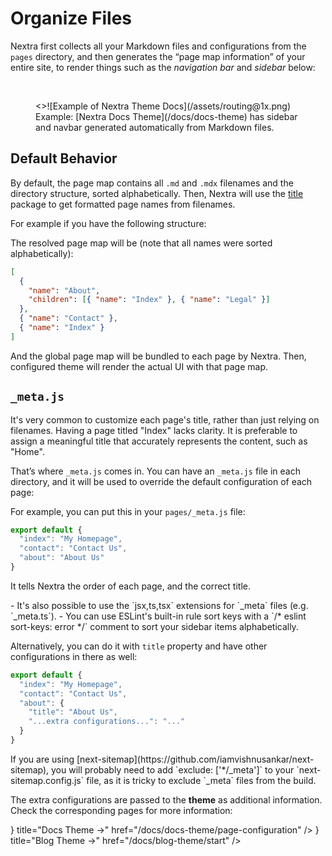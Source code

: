 
# Organize Files

Nextra first collects all your Markdown files and configurations from the
`pages` directory, and then generates the “page map information” of your entire
site, to render things such as the _navigation bar_ and _sidebar_ below:

<br />

<figure>
  <>![Example of Nextra Theme Docs](/assets/routing@1x.png)</>
  <figcaption>
    Example: [Nextra Docs Theme](/docs/docs-theme) has sidebar and navbar
    generated automatically from Markdown files.
  </figcaption>
</figure>

## Default Behavior

By default, the page map contains all `.md` and `.mdx` filenames and the
directory structure, sorted alphabetically. Then, Nextra will use the
[title](https://github.com/vercel/title) package to get formatted page names
from filenames.

For example if you have the following structure:

<FileTree>
  <FileTree.Folder name="pages" defaultOpen>
    <FileTree.File name="contact.md" />
    <FileTree.File name="index.mdx" />
    <FileTree.Folder name="about" defaultOpen>
      <FileTree.File name="legal.md" />
      <FileTree.File name="index.mdx" />
    </FileTree.Folder>
  </FileTree.Folder>
</FileTree>

The resolved page map will be (note that all names were sorted alphabetically):

```json
[
  {
    "name": "About",
    "children": [{ "name": "Index" }, { "name": "Legal" }]
  },
  { "name": "Contact" },
  { "name": "Index" }
]
```

And the global page map will be bundled to each page by Nextra. Then, configured
theme will render the actual UI with that page map.

## `_meta.js`

It's very common to customize each page's title, rather than just relying on
filenames. Having a page titled "Index" lacks clarity. It is preferable to
assign a meaningful title that accurately represents the content, such as
"Home".

That’s where `_meta.js` comes in. You can have an `_meta.js` file in each
directory, and it will be used to override the default configuration of each
page:

<FileTree>
  <FileTree.Folder name="pages" defaultOpen>
    <FileTree.File name="_meta.js" />
    <FileTree.File name="contact.md" />
    <FileTree.File name="index.mdx" />
    <FileTree.Folder name="about" defaultOpen>
      <FileTree.File name="_meta.js" />
      <FileTree.File name="legal.md" />
      <FileTree.File name="index.mdx" />
    </FileTree.Folder>
  </FileTree.Folder>
</FileTree>

For example, you can put this in your `pages/_meta.js` file:

```js filename="pages/_meta.js"
export default {
  "index": "My Homepage",
  "contact": "Contact Us",
  "about": "About Us"
}
```

It tells Nextra the order of each page, and the correct title.

<Callout type="info">
  - It's also possible to use the `jsx,ts,tsx` extensions for `_meta` files (e.g. `_meta.ts`).
  - You can use ESLint's built-in rule sort keys with a `/* eslint sort-keys: error */` comment to sort your sidebar items alphabetically.
</Callout>

Alternatively, you can do it with `title` property and have other configurations in there as well:

```js filename="pages/_meta.js"
export default {
  "index": "My Homepage",
  "contact": "Contact Us",
  "about": {
    "title": "About Us",
    "...extra configurations...": "..."
  }
}
```

<Callout type="warning">
  If you are using [next-sitemap](https://github.com/iamvishnusankar/next-sitemap),
  you will probably need to add `exclude: ['*/_meta']` to your `next-sitemap.config.js`
  file, as it is tricky to exclude `_meta` files from the build.
</Callout>

The extra configurations are passed to the **theme** as additional information.
Check the corresponding pages for more information:

<Cards>
  <Cards.Card
    icon={<NewsletterIcon />}
    title="Docs Theme →"
    href="/docs/docs-theme/page-configuration"
  />
  <Cards.Card
    icon={<FileIcon />}
    title="Blog Theme →"
    href="/docs/blog-theme/start"
  />
</Cards>

